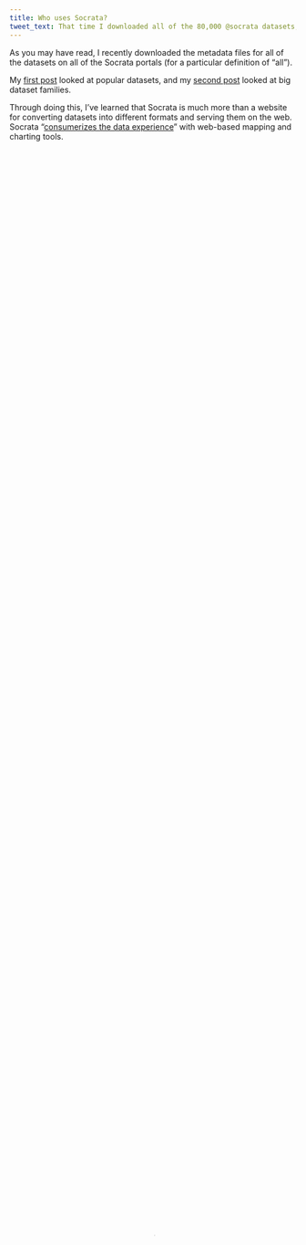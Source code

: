 ```yaml
---
title: Who uses Socrata?
tweet_text: That time I downloaded all of the 80,000 @socrata datasets, I also downloaded the 10,000 users.
---
```

As you may have read, I recently downloaded the metadata files for all
of the datasets on all of the Socrata portals (for a particular definition
of "all").

My [first post](/!/socrata-summary) looked at popular datasets, and
my [second post](/!/socrata-genealogies) looked at big dataset families.

Through doing this, I've learned that Socrata is much more than a website
for converting datasets into different formats and serving them on the web.
Socrata "[consumerizes the data experience](http://www.socrata.com/open-innovation/)"
with web-based mapping and charting tools.

<video controls="" id="wistia_1" preload="none" poster="http://embed.wistia.com/deliveries/d86ff91b0a3b280ee4fd5fea9b65993d1b250340.jpg?image_crop_resized=640x360" style="width: 100%; height: 100%; position: relative; display: block;"><source src="http://embed.wistia.com/deliveries/37d0ddf8aeb21db020b1059c10c62373c9140734/file.mp4" type="video/mp4"></video>

These tools seem really clunky and stupid to me, but I live in this bubble
of people who know how to use computers. [Nicole Neditch](https://twitter.com/nneditch)
explained to me that this is outrageously useful people who aren't strange like me.
She told me of one instance where someone in the Oakland government made a pie chart in
the Socrata data portal and embedded that in a blog. If Oakland hadn't been using Socrata,
the result probably would have been less exciting; Nicole said that the person probably
would have made a chart in Excel, exported that to a PDF and added a download link.

I wanted to find people like this, who are 
So in this third post, I look at heavy and otherwise interesting users.

## The user data format
![Diagram indicating that each view has one owner and one table author](<%= @item.identifier %>format-sketch.jpg)

I'm still using the same 80,000 JSON files that I downloaded last month.
Each of these metadata files describes a Socrata [view](/!/socrata-genealogies#term-view).
Some of these JSON files are duplicates (because of
[federation](/!/socrata-genealogies#term-federation)),
so there are only about 50,000 unique views.

Among their many
fields are two fields related to the people who interacted with that view.
These fields are the `owner` and  `tableAuthor` fields. These fields are
both hashes/dictionaries/arrays with user information. For example, here's
mine.

    {
        "id" : "x73b-9d8f",
        "displayName" : "Thomas Levine",
        "emailUnsubscribed" : false,
        "privacyControl" : "login",
        "profileLastModified" : 1371141485,
        "screenName" : "Thomas Levine"
    }

### `owner`
The `owner` field is quite straightforward; it's simply the person who
created the view, be it a
[dataset](/!/socrata-genealogies#term-dataset),
[chart](/!/socrata-genealogies#term-chart),
[map](/!/socrata-genealogies#term-map) or
[whatever](/!/socrata-genealogies#term-other-view-types).

### `tableAuthor`
The `tableAuthor` field is the person who uploaded the
[table](/!/socrata-genealogies#term-table) (source data) associated
with the view. For datasets, this is the same as the owner, but for charts,
maps and filtered views, it might be different; one person may have uploaded
the data, and another person might have made the chart. "view", "dataset",
"map", "chart", "filtered view" and "table" all have rather special meanings
inside Socrata, so you should read my [post on that](/!/socrata-genealogies)
if the previous sentence didn't make sense.

## Extracting the user data
I already had a system for storing all of the Socrata metadata, so I just needed to write a
[sloppy function](https://github.com/tlevine/socrata-analysis/blob/e3d12254e928f986f1a83ed2099577e289048b94/numbers/run.py#L207)
to query it. This resulted in an SQLite3 database, which I converted to a
[CSV file](https://raw.github.com/tlevine/socrata-analysis/e3d12254e928f986f1a83ed2099577e289048b94/users.csv)
and read into R.

Rather than remembering which tables and datasets everyone owned, that function
just remembers how many. Maybe I'll do something with the links later.

## Analysis
The user data frame schema looks like this.

```r
str(users)
```

### Missing data
Not everyone had all of the fields.

```r
a <- t(as.data.frame(lapply(users, function(variable){ sum(!is.na(variable)) } )))
missingness <- data.frame(
  variable = rownames(a),
  present.value = a[,1]
)
missingness <- missingness[order(missingness$present.value, decreasing = T),]
barplot(
  (missingness$present.value),
  names.arg = missingness$variable,
  border = NA, col = 'grey', axes = F, horiz = T, las = 1,
  xlim = c(0, 12000),
  main = 'How complete is the user profile metadata?',
  xlab = 'Number of users with the field',
  ylab = 'Field'
)
axis(1, at = seq(0, 12000, 2000))
abline(v = nrow(users), col = 2, lty = 2)
text(x = nrow(users), y = 15, labels = paste(nrow(users), 'total users'), col = 2, pos = 2)
text(x = 2500, y = 14, labels = 'Missing data', col = 2)
text(x = 10000, y = 3, labels = 'Complete data', col = 2)
```

### How many views do people have?

```r
plot.count(users$n_views, 'views', col = (users$id == 'e8ug-wzay') + 1)
text(x = 0.2, y = 1.2, labels = 'Most users\nhave one view', pos = 4, col = 2)
text(x = 3.5, y = 1.5, labels = 'Data.gov Program\nManagement Office', col = 2)
```

Most users (``sum(users$n_views == 1)`` to be exact) have exactly one view.
Actually, there are probably even more with no views, but I don't have the
data on them.

That one way off to the side is the Data.gov Program Management Office,
with ``users['e8ug-wzay','n_views']``. 

Let's try that again, but I'm going to color the plot by whether the user's role
is "administrator" or "publisher". (Other possibilities are "designer", "editor",
"publisher", "viewer" and a missing value.)

```r
plot.count(users$n_views, 'views', col = 1 + (!is.na(users$roleName) & (users$roleName == 'publisher' | users$roleName == 'administrator')))
```

It looks like publishers and administrators (red) make more views. Big surprise.

### How many tables?

Let's make that same plot but for the number of tables. (A table is a raw
uploaded dataset, before any view filtering. A table can have many views,
and a view has only one table.)

```r
plot.count(users$n_tables, 'tables', col = 1 + (!is.na(users$roleName) & (users$roleName == 'publisher' | users$roleName == 'administrator')))
text(x = 0.2, y = 1.2, labels = 'Most users\nhave one table', pos = 4, col = 2)
text(x = 3.5, y = 1.5, labels = 'Data.gov Program\nManagement Office', col = 2)
```

That point off to the right is again the Data.gov Program Management Office.o

### How many derived views?
When you upload a tabular data file to Socrata, Socrata creates a "table" and
a "dataset" view on that table. When you filter a view inside Socrata, Socrata
creates a new view but no new table. Thus, the difference between number of
tables and number of views tells us how many derived views people have made.
I think.

```r
plot.count(users$n_views - users$n_tables, 'derived views', col = 1 + ((!is.na(users$roleName) & (users$roleName == 'publisher' | users$roleName == 'administrator'))))
```

It also turns out that 65 users have more tables than views. This appears to be
mostly publishers. Maybe this is something about how the import API works that I
don't understand.

## Aside from data publishers and Socrata employees, who uses Socrata a lot?

### More tables than views
Here are people with tables but no views. (As I mentioned earlier, I didn't
realize that this was possible!) I figure that these people are probably
data publishers.

```r
subset(users, n_tables > n_views)[c('displayName', 'roleName', 'flags', 'n_tables', 'n_views')]
```

I looked up a few of them with a search engine, and they mostly
[seem](http://www.linkedin.com/in/jkray)
[to](http://www.imaginaryrobots.net/resumes/Jesse_van_Herk_resume.pdf)
[be](http://www.linkedin.com/in/debraagagne)
[government](http://www.whitehouse.gov/champions/technology-and-innovation/waldo-jaquith)
[employees](http://waldo.jaquith.org/).

#### Private data
An interesting case is
[rseel](https://data.oregon.gov/profile/rseel/izyb-s78c?category=Recreation&utf8=%E2%9C%93&view_type=table).
He is the author behind a private table, and 
[Cam Caldwell](), a Socrata employee, made 
[this view](https://data.oregon.gov/Health-Human-Services/WIC-Authorized-Vendors/5ew8-h6d9?)
based on that table. So some of the situations where people have tables but no views might
occur because of private views.

### How can we find ordinary citizens?

#### `roleName`
You may have noticed that most of the people in the above tables have
`roleName` fields. I think that people tend to have a `roleName` field
if and only if they work for data publishers. To make that more clear,
here's a table.

```r
users$has.role <- !is.na(users$roleName)
```

```r
table(users$n_tables > users$n_views, users$has.role)
```

Here's a plot.

```r
users$more.tables <- users$n_tables > users$n_views
users.roleNames <- ddply(users, 'more.tables', function(df) {
  out <- data.frame(
    has.role = c(T,F),
    prop = c(
      mean(df$has.role),
      1 - mean(df$has.role)
    )
  )
})
barplot(users.roleNames$prop[users.roleNames$more.tables],
  names.arg = c('Has a roleName', 'No roleName'),
  ylim = 0:1, border = NA, las = 1,
  ylab = 'Proportion of users with more tables than views',
  xlab = 'User group', main = 'Are roleNames for data publisher employees?'
)
```

And if we want to get all statistical about it, we can run
Fisher's Exact test on that table.

```r
fisher.test(table(users$n_tables > users$n_views, users$has.role))
```

and find that these counts are indeed disproportionate. 

This is all to say that **`roleName` appears to be a decent proxy for "data publisher"**.

#### `flags`
In a similar vein, I looked at Socrata users with a `flags` field.

```r
users$has.flag <- !is.na(users$flags)
subset(users, has.flag)['displayName']
```

These appear to all be Socrata employees.

Hmm. Does anyone have both a `roleName` and a flag?

```r
subset(users, has.flag & has.role)[c('displayName', 'roleName')]
```

[Beth](http://www.socrata.com/newsroom-article/government-innovator-beth-blauer-joins-socrata/)
and [Bryant](www.linkedin.com/in/bryantlau) are both
Socrata employees. I don't know why they have `roleName` fields.

Anyway, it looks like the **`flags` field is a decent proxy for "Socrata employee"**.

### Heavy users who work neither for government nor Socrata
If having a `flags` field means you work for Socrata and
having a `roleName` means you work for a data publisher (a government, usually),
then people with neither `flags` nor a `roleName` are the
citizens that Socrata is trying to empower.

```r
citizens <- subset(users, !has.flag & !has.role)
columns <- c('displayName', 'n_tables', 'n_views')
head(citizens[order(citizens$n_views, decreasing = T),columns])
```

Hmm okay they're not all citizens. For example,
"[Public Datasets](https://opendata.socrata.com/profile/Public-Datasets/vc35-nh3p)"
appears to be [recovery.gov](http://www.recovery.gov)'s open data initiative,
which is running on [opendata.socrata.com](https://opendata.socrata.com)
rather than on a separate portal.

Maybe we should also expect citizens not to have uploaded any tables.

```r
citizens <- subset(users, !has.flag & !has.role & n_tables == 0)
head(citizens[order(citizens$n_views, decreasing = T),columns])
```

Now we're getting somewhere.

[Njbate](https://explore.data.gov/profile/Njbate/jyr3-c2kp?)
made a bunch of filtered views on the
[FEC Contributions dataset](https://explore.data.gov/Contributors/FEC-Contributions/4dkz-64bn).

[CPHA](https://data.baltimorecity.gov/profile/CPHA/cif6-aywu?)
made a bunch of filtered views on the
[Baltimore 311 request dataset](https://data.baltimorecity.gov/Community/311-Customer-Service-Requests/9agw-sxsr).

The [Kenya Open Data Bot](https://opendata.go.ke/profile/Kenya-Open-Data-Bot/teh5-ns3w?)
made a bunch of charts on a few different datasets.
These charts are quite popular, and they account for a quarter of Kenya's open data portal.

Anyway, I see a pattern here: Users with the most views
just made different filters on the same dataset.

Let's try this yet again, but this time, let's look only at people with profile images.

```r
citizens <- subset(users, !has.flag & !has.role & n_tables == 0 & !is.na(profileImageUrlLarge))
columns <- c('displayName', 'n_tables', 'n_views', 'profileImageUrlLarge')
head(citizens[order(citizens$n_views, decreasing = T),columns], 10)
```

I ran queries like this to find what portals and data they used.

    subset(socrata, owner.id == 'aeze-ppu4')[c('portal', 'id', 'tableId', 'name', 'viewCount')]
    table(subset(socrata, owner.id == 'aeze-ppu4')$portal)

They look more like real people doing real analysis.

#### not The White House
![not The White House](images/not The White House.jpg)

[not The White House](https://explore.data.gov/profile/not-The-White-House/732w-crxq)
is "[w]ay more open and transparent than the official White House website."
It's another account that's just making filters on one dataset, but they're a bit more
creative, diverse and involved. Here are some of her popular views.

* [People who went on the West Wing tour](https://explore.data.gov/dataset/West-Wing-Tour/e8wt-55cb)
* [People who played basketball at the White House](https://explore.data.gov/dataset/People-who-played-basketball-at-the-White-House/a4h3-3v3x)
* [Secret Service BBQ](https://explore.data.gov/dataset/Secret-Service-BBQ/tgmj-eaig)

not The White House also has its own separate website, 
[whitehouse.gov1.info](http://whitehouse.gov1.info/),
which is a parody of the [official White House website](http://www.whitehouse.gov/).

#### NL
![Picture of NL](<%= @item.identifier %>NL.jpg)

[NL](https://finances.worldbank.org/profile/NL/aeze-ppu4)
used to do a lot with World Bank data, though she hasn't for a few months.

She also has some views
[on databox.worldbank.org](https://databox.worldbank.org/profile/NL/aeze-ppu4).
Interestingly, that portal didn't show up in my list of Socrata portals.


#### VinylFox
![Picture of VinylFox](<%= @item.identifier %>VinylFox.jpg)

[VinylFox](https://data.baltimorecity.gov/profile/VinylFox/86yi-jydw?)
has also made a bunch of interesting filters on Baltimore data.
His website discusses this [a bit more](http://www.vinylfox.com/about/).
<!-- Talk to him. -->

#### Dave Francis Rodrigues
![Picture of Dave Francis Rodrigues](<%= @item.identifier %>Dave Francis Rodrigues.jpg)

[Dave](https://finances.worldbank.org/profile/Dave-Francis-Rodrigues/ef7y-9vvy?)
has made a lot of filters and charts about India.
He also names his views really well. In particular, I like his hack of prefixing
all of the titles with "Dave_"; this gets around how Socrata doesn't make it particularly
clear who created the view that you are looking at.

### People mostly use one portal.
When you make an account on any Socrata portal, you can use it to log in to
any of the other portals. Although this makes it easier for people to use
different portals, people don't seem to be doing that; people seem to stick
to just one portal.

(As I mentioned [previously](),
I think that all of the different Socrata portals are served from the
same web application and that this is why you can use the same credentials.)

<!-- discussion -->
Part of the issue might be that it is difficult to search across portals.

### Everyone else
I looked at a few specific Socrata users who are doing interesting things,
but let's look a bit more broadly. The histogram below shows how many views
users have created. Here, I'm including people without profile pictures.

```r
citizens <- subset(users, !has.flag & !has.role & n_tables == 0)
hist(citizens$n_views,
  col = 1, border = NA,
  xlab = 'Number of Socrata views created by the user',
  ylab = 'Number of users', main = 'How many views do Socrata users make?'
)
```

Here it is again, but leaving out the top ten users to make it easier to see.

```r
citizens <- subset(users, !has.flag & !has.role & n_tables == 0)
hist(citizens$n_views[citizens$n_views < 30],
  col = 1, border = NA,
  xlab = 'Number of Socrata views created by the user',
  ylab = 'Number of users', main = 'How many views do Socrata users make?'
)
```

As you might expect, most people make only one view.
In fact, there are probably even more users with no views.

### More about views
I remembered that I had the whole views dataset as well, so I connected the user
data back to that. In the following plot, each dot is a view. The location along
the Y axis indicates the user that created it, the location along the X axis
indicates the date of publication.

```r
p <- ggplot(user.views) + aes(x = date, y = userid) + 
  theme(axis.text.y=element_blank(), axis.title.y = element_text('User creating the view'), axis.ticks.y = element_blank()) +
  scale_x_date('View publication date')
p + geom_point(alpha = 1/20)
```

The horizontal lines are users who have consistently created views for a while.
The vertical bands are situations when lots of different users created views all
around the same date.

Let's add some more variables. In this next one, color is the type of view
and size is the number of cells.

```r
p + aes(color = viewType, size = nrow * ncol) + scale_size_continuous('Number of cells', labels = comma) +
 geom_point(alpha = 1/10)
```

Now we can also see when the larger datasets and the non-tabular datasets were created.

By the way, this is wonderful example of where not to use R. I want to be able to click
on all of these points and see the specific user. I could use one of the
interactive graphics R packages, but I think it's easier to make a web thing.
Maybe some other time. For now, I'll see how far I can get with the static graph before I get bored.

### What are those vertical bands?
We see vertical bands at early 2008, early 2009 and late 2011. What's going on there?

#### Late 2011
The late 2011 band happened right at the beginning of October.
Maybe it was a new portal getting online?

<!-- 
p + geom_point(alpha = 1/20) +
  geom_vline(xintercept = as.numeric(as.Date('2011-09-01'))) +
  geom_vline(xintercept = as.numeric(as.Date('2011-10-01')))
-->

```r
socrata$month <- factor(strftime(socrata$date, '%B'), levels =
  c('January', 'February', 'March', 'April', 'May', 'June', 'July', 'August', 'September', 'October', 'November', 'December'))
late.2011 <- subset(socrata, date >= '2011-06-01' & date < '2012-01-01')
ggplot(ddply(late.2011, c('portal', 'month'), function(x) {c(count = nrow(x))})) +
  aes(x = month, y = count, group = portal, fill = portal) + geom_area()
```

Hmm. No single portal seems to be responsible. My guess is that
it has something to do with the
[release of the API foundry](http://www.socrata.com/newsroom-article/socrata-introduces-api-foundry-and-ushers-in-the-era-of-api-enabled-data-ecosystems/).

#### Early 2008 and early 2009
Before late 2009, [opendata.socrata.com](https://opendata.socrata.com) was the only
data portal. That is all of the views that were created before late 2009 are on
opendata.socrata.com. So here, too, it's not like a new portal was created.
I don't really know what was going on here either.
<!-- table(subset(socrata, createdAt < '2009-05-01')$portal) -->

### Horizontal bands
A few users made many rather consistent uploads, some for rather sustained periods of time.
Let's take a look at some of them.

Here are some users who made a lot of views in a really short time.

```r
user.intensity <- subset(ddply(user.views, 'userid', function(df){
  c(n = nrow(df),
    first = min(df$date),
    last = max(df$date)
  )
}), n > 10)

intense.users.ids <- data.frame(userid = user.intensity[order((user.intensity$last - user.intensity$first) / user.intensity$n, decreasing=T),'userid'][1:10])
intense.users.views <- sqldf('select * from "user.views" join "intense.users.ids" join socrata where "user.views".userid = "intense.users.ids".userid and "user.views".viewid = socrata.id')
ggplot(intense.users.views) + aes(y = date, x = userid, label = name) +
  scale_y_date('View publication date') + geom_text()
```

They mostly seem to be playing with Socrata and making views as tests.

Here are some users who have been making views for a really long time.
Specifically, they're the ten users with the longest time difference
between the publication dates of their most recent and first views.

Chris Metcalf, Clint Tseng, Jeff Sherpelz, Paul Paradise and Kevin Merritt work for Socrata.

[David Beard](https://opendata.socrata.com/profile/David-Beard/re3b-zge9)
has [ten datasets](https://opendata.socrata.com/profile/David-Beard/re3b-zge9?limitTo=datasets)
and a bunch of filters on those datasets.

The [White House](https://opendata.socrata.com/profile/whitehouse/bhnt-uir2)
has a bunch of datasets on opendata.socrata.com.

The [New York State Senate](https://opendata.socrata.com/profile/New-York-State-Senate/7f5i-r9x4)
releases a payroll dataset each week.

The Seattle [Department of Information Technology](https://data.seattle.gov/profile/Department-of-Information-Technology/pfbu-yuv5)
manages Seattle's portal.

The [Washington Examiner](https://opendata.socrata.com/profile/Washington-Examiner/uqfw-aksw)
is a [DC newspaper](http://washingtonexaminer.com/).

And here's a plot of their activity.

```r
intense.users.ids <- data.frame(userid = user.intensity[order(user.intensity$last - user.intensity$first, decreasing=T),'userid'][1:10])
intense.users.ids$username <- users[as.character(intense.users.ids$userid),'displayName']
intense.users.views <- sqldf('select * from "user.views" join "intense.users.ids" join socrata where "user.views".userid = "intense.users.ids".userid and "user.views".viewid = socrata.id')
ggplot(intense.users.views) + aes(y = date, x = username, label = name) +
  scale_y_date('View publication date') + geom_text()
```

I'm sort of surprised that people are using opendata.socrata.com so consistently.

## Conclusions, lessons, ideas, &c.

### Big users
Unsurprisingly, data publishers create lots of views. And Data.gov is crazy.
Aside from data publishers, there are a few accounts that make lots of filters
on the same dataset. These accounts might be bots; one of them is even called
the "Kenya Open Data Bot".

I found some accounts (not The White House, NL, VinylFox and Dave Francis
Rodrigues) that seem to be using Socrata's filtering, mapping and
charting tools to relate different datasets to a particular research topic.

### Bursts of activity, and merits of dynamic visuals
I sort of identified dates and users that had unusual activity, but I didn't
really look at them, partly because I was using a static plot. I could use the
`grid.locator` function in `ggplot`....

### One portal
Very few of the big users that I discuss above uses more than one Socrata portal.
This certainly makes sense as Socrata open data portals are presented as if they're
separate installations of the software. You can use the same account for all of the
portals, but there's no obvious way to search across portals or get a list of all
of the portals.

As I've discussed earlier, I think that all Socrata sites are served from the same
instance of a web application, so I think it wouldn't be too difficult technically
to make it easier for people to use data from different portals. A particularly
simple approach would be to create a separate Socrata instance that federates all
of the others. I wonder whether people would use the Socrata Open Data Portal
differently if they could easiy collect and analyze data from all of the portals.

On the other hand, maybe it wouldn't matter. A couple of the bigger users I found
were using World Bank data. It's quite possible that the data in the other portals
aren't that relevant to them.

### We need to study usage more.
I managed to find a few interesting users, but I'm somewhat disappointed.
The available data are quite coarse, few variables are exposed. There's apparently
more in the administrator dashboard, like historical download counts and logs of
when a person accessed a view that was embedded in another website.

But portal administrators have do have access to these data! If you run a portal,
you should be studying this in order to understand what data people are using,
how people are using it and how you can improve your open data offerings. Actually,
even better, you should just release the usage data publically so I can do this for you.

### API documentation
Most of my work on this is still just in figuring out what the API fields mean and documenting them.
Some of you reading this are probably building developer APIs, so keep this in
mind: If you don't document your API fully, some random person might come along
and document it for you, which might be highly embarassing and/or highly convenient.
